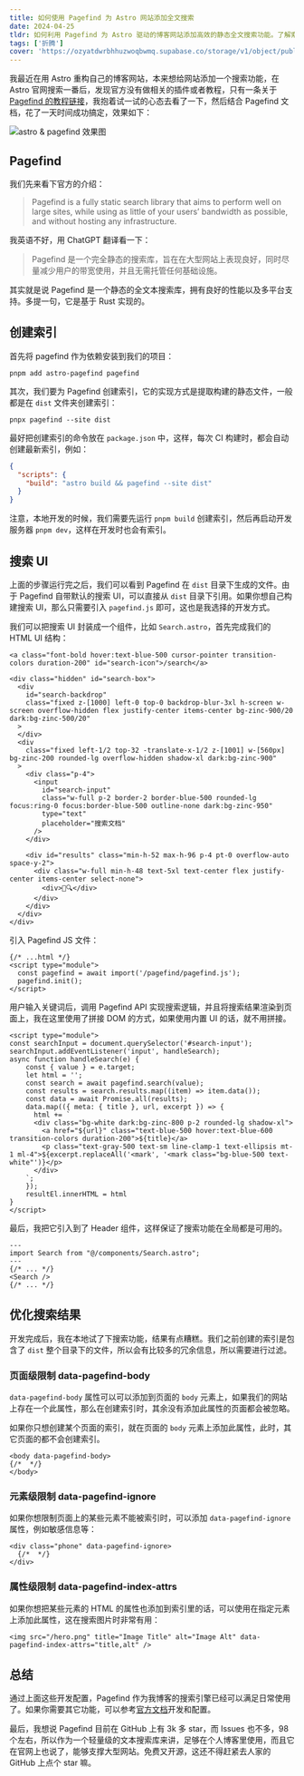 ```yaml
---
title: 如何使用 Pagefind 为 Astro 网站添加全文搜索
date: 2024-04-25
tldr: 如何利用 Pagefind 为 Astro 驱动的博客网站添加高效的静态全文搜索功能。了解索引创建过程、自定义搜索 UI 开发，以及如何通过 data-pagefind-body、data-pagefind-ignore 和 data-pagefind-index-attrs 属性优化搜索结果。
tags: ['折腾']
cover: 'https://ozyatdwrbhhuzwoqbwmq.supabase.co/storage/v1/object/public/blog/astro-pagefind-demo.jpg'
---
```


我最近在用 Astro 重构自己的博客网站，本来想给网站添加一个搜索功能，在 Astro 官网搜索一番后，发现官方没有做相关的插件或者教程，只有一条关于 [Pagefind 的教程链接](https://docs.astro.build/en/community-resources/content/#utilities)，我抱着试一试的心态去看了一下，然后结合 Pagefind 文档，花了一天时间成功搞定，效果如下：

![astro & pagefind 效果图](https://ozyatdwrbhhuzwoqbwmq.supabase.co/storage/v1/object/public/blog/astro-pagefind-demo.jpg)

## Pagefind

我们先来看下官方的介绍：

> Pagefind is a fully static search library that aims to perform well on large sites, while using as little of your users’ bandwidth as possible, and without hosting any infrastructure.

我英语不好，用 ChatGPT 翻译看一下：

> Pagefind 是一个完全静态的搜索库，旨在在大型网站上表现良好，同时尽量减少用户的带宽使用，并且无需托管任何基础设施。

其实就是说 Pagefind 是一个静态的全文本搜索库，拥有良好的性能以及多平台支持。多提一句，它是基于 Rust 实现的。

## 创建索引

首先将 pagefind 作为依赖安装到我们的项目：

```shell
pnpm add astro-pagefind pagefind
```

其次，我们要为 Pagefind 创建索引，它的实现方式是提取构建的静态文件，一般都是在 `dist` 文件夹创建索引：

```shell
pnpx pagefind --site dist
```

最好把创建索引的命令放在 `package.json` 中，这样，每次 CI 构建时，都会自动创建最新索引，例如：

```json
{
  "scripts": {
    "build": "astro build && pagefind --site dist"
  }
}
```

注意，本地开发的时候，我们需要先运行 `pnpm build` 创建索引，然后再启动开发服务器 `pnpm dev`，这样在开发时也会有索引。

## 搜索 UI

上面的步骤运行完之后，我们可以看到 Pagefind 在 `dist` 目录下生成的文件。由于 Pagefind 自带默认的搜索 UI，可以直接从 `dist` 目录下引用。如果你想自己构建搜索 UI，那么只需要引入 `pagefind.js` 即可，这也是我选择的开发方式。

我们可以把搜索 UI 封装成一个组件，比如 `Search.astro`，首先完成我们的 HTML UI 结构：

```astro
<a class="font-bold hover:text-blue-500 cursor-pointer transition-colors duration-200" id="search-icon">/search</a>

<div class="hidden" id="search-box">
  <div
    id="search-backdrop"
    class="fixed z-[1000] left-0 top-0 backdrop-blur-3xl h-screen w-screen overflow-hidden flex justify-center items-center bg-zinc-900/20 dark:bg-zinc-500/20"
  >
  </div>
  <div
    class="fixed left-1/2 top-32 -translate-x-1/2 z-[1001] w-[560px] bg-zinc-200 rounded-lg overflow-hidden shadow-xl dark:bg-zinc-900"
  >
    <div class="p-4">
      <input
        id="search-input"
        class="w-full p-2 border-2 border-blue-500 rounded-lg focus:ring-0 focus:border-blue-500 outline-none dark:bg-zinc-950"
        type="text"
        placeholder="搜索文档"
      />
    </div>

    <div id="results" class="min-h-52 max-h-96 p-4 pt-0 overflow-auto space-y-2">
      <div class="w-full min-h-48 text-5xl text-center flex justify-center items-center select-none">
        <div>🤔🔍</div>
      </div>
    </div>
  </div>
</div>
```

引入 Pagefind JS 文件：

```astro
{/* ...html */}
<script type="module">
  const pagefind = await import('/pagefind/pagefind.js');
  pagefind.init();
</script>
```

用户输入关键词后，调用 Pagefind API 实现搜索逻辑，并且将搜索结果渲染到页面上，我在这里使用了拼接 DOM 的方式，如果使用内置 UI 的话，就不用拼接。

```astro
<script type="module">
const searchInput = document.querySelector('#search-input');
searchInput.addEventListener('input', handleSearch);
async function handleSearch(e) {
    const { value } = e.target;
    let html = '';
    const search = await pagefind.search(value);
    const results = search.results.map((item) => item.data());
    const data = await Promise.all(results);
    data.map(({ meta: { title }, url, excerpt }) => {
      html += `
      <div class="bg-white dark:bg-zinc-800 p-2 rounded-lg shadow-xl">
        <a href="${url}" class="text-blue-500 hover:text-blue-600 transition-colors duration-200">${title}</a>
        <p class="text-gray-500 text-sm line-clamp-1 text-ellipsis mt-1 ml-4">${excerpt.replaceAll('<mark', '<mark class="bg-blue-500 text-white"')}</p>
      </div>
    `;
    });
    resultEl.innerHTML = html
}
</script>
```

最后，我把它引入到了 Header 组件，这样保证了搜索功能在全局都是可用的。

```astro
---
import Search from "@/components/Search.astro";
---
{/* ... */}
<Search />
{/* ... */}
```

## 优化搜索结果

开发完成后，我在本地试了下搜索功能，结果有点糟糕。我们之前创建的索引是包含了 `dist` 整个目录下的文件，所以会有比较多的冗余信息，所以需要进行过滤。

### 页面级限制 data-pagefind-body

`data-pagefind-body` 属性可以可以添加到页面的 `body` 元素上，如果我们的网站上存在一个此属性，那么在创建索引时，其余没有添加此属性的页面都会被忽略。

如果你只想创建某个页面的索引，就在页面的 `body` 元素上添加此属性，此时，其它页面的都不会创建索引。

```astro
<body data-pagefind-body>
{/*  */}
</body>
```

### 元素级限制 data-pagefind-ignore

如果你想限制页面上的某些元素不能被索引时，可以添加 `data-pagefind-ignore` 属性，例如敏感信息等：

```astro
<div class="phone" data-pagefind-ignore>
  {/*  */}
</div>
```

### 属性级限制 data-pagefind-index-attrs

如果你想把某些元素的 HTML 的属性也添加到索引里的话，可以使用在指定元素上添加此属性，这在搜索图片时非常有用：

```astro
<img src="/hero.png" title="Image Title" alt="Image Alt" data-pagefind-index-attrs="title,alt" />
```

## 总结

通过上面这些开发配置，Pagefind 作为我博客的搜索引擎已经可以满足日常使用了。如果你需要其它功能，可以参考[官方文档](https://pagefind.app/)开发和配置。

最后，我想说 Pagefind 目前在 GitHub 上有 3k 多 star，而 Issues 也不多，98 个左右，所以作为一个轻量级的文本搜索库来讲，足够在个人博客里使用，而且它在官网上也说了，能够支撑大型网站。免费又开源，这还不得赶紧去人家的 GitHub 上点个 star 嘛。
